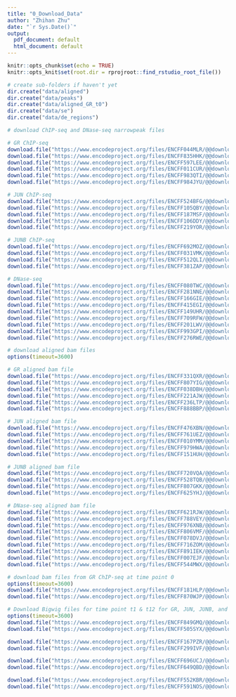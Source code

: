 ```yaml
---
title: "0_Download_Data"
author: "Zhihan Zhu"
date: "`r Sys.Date()`"
output:
  pdf_document: default
  html_document: default
---
```


```r
knitr::opts_chunk$set(echo = TRUE)
knitr::opts_knit$set(root.dir = rprojroot::find_rstudio_root_file())
```

```r
# create sub-folders if haven't yet
dir.create("data/aligned")
dir.create("data/peaks")
dir.create("data/aligned_GR_t0")
dir.create("data/se")
dir.create("data/de_regions")
```

```r
# download ChIP-seq and DNase-seq narrowpeak files

# GR ChIP-seq
download.file("https://www.encodeproject.org/files/ENCFF044MLR/@@download/ENCFF044MLR.bed.gz", dest = "data/peaks/GR_t1_rep1.bed.gz")
download.file("https://www.encodeproject.org/files/ENCFF835HHK/@@download/ENCFF835HHK.bed.gz", dest = "data/peaks/GR_t1_rep2.bed.gz")
download.file("https://www.encodeproject.org/files/ENCFF597LEE/@@download/ENCFF597LEE.bed.gz", dest = "data/peaks/GR_t1_rep3.bed.gz")
download.file("https://www.encodeproject.org/files/ENCFF011CUR/@@download/ENCFF011CUR.bed.gz", dest = "data/peaks/GR_t12_rep1.bed.gz")
download.file("https://www.encodeproject.org/files/ENCFF983QTI/@@download/ENCFF983QTI.bed.gz", dest = "data/peaks/GR_t12_rep2.bed.gz")
download.file("https://www.encodeproject.org/files/ENCFF984JYU/@@download/ENCFF984JYU.bed.gz", dest = "data/peaks/GR_t12_rep3.bed.gz")

# JUN ChIP-seq
download.file("https://www.encodeproject.org/files/ENCFF524BFG/@@download/ENCFF524BFG.bed.gz", dest = "data/peaks/JUN_t1_rep2.bed.gz")
download.file("https://www.encodeproject.org/files/ENCFF105QBY/@@download/ENCFF105QBY.bed.gz", dest = "data/peaks/JUN_t1_rep3.bed.gz")
download.file("https://www.encodeproject.org/files/ENCFF187MSF/@@download/ENCFF187MSF.bed.gz", dest = "data/peaks/JUN_t12_rep1.bed.gz")
download.file("https://www.encodeproject.org/files/ENCFF106DDY/@@download/ENCFF106DDY.bed.gz", dest = "data/peaks/JUN_t12_rep2.bed.gz")
download.file("https://www.encodeproject.org/files/ENCFF219YOR/@@download/ENCFF219YOR.bed.gz", dest = "data/peaks/JUN_t12_rep3.bed.gz")

# JUNB ChIP-seq
download.file("https://www.encodeproject.org/files/ENCFF692MOZ/@@download/ENCFF692MOZ.bed.gz", dest = "data/peaks/JUNB_t1_rep2.bed.gz")
download.file("https://www.encodeproject.org/files/ENCFF031VMK/@@download/ENCFF031VMK.bed.gz", dest = "data/peaks/JUNB_t1_rep3.bed.gz")
download.file("https://www.encodeproject.org/files/ENCFF512QLI/@@download/ENCFF512QLI.bed.gz", dest = "data/peaks/JUNB_t12_rep1.bed.gz")
download.file("https://www.encodeproject.org/files/ENCFF381ZAP/@@download/ENCFF381ZAP.bed.gz", dest = "data/peaks/JUNB_t12_rep2.bed.gz")

# DNase-seq
download.file("https://www.encodeproject.org/files/ENCFF080TWC/@@download/ENCFF080TWC.bed.gz", dest = "data/peaks/DNase_t1_rep1.bed.gz")
download.file("https://www.encodeproject.org/files/ENCFF281NNE/@@download/ENCFF281NNE.bed.gz", dest = "data/peaks/DNase_t1_rep2.bed.gz")
download.file("https://www.encodeproject.org/files/ENCFF166GIE/@@download/ENCFF166GIE.bed.gz", dest = "data/peaks/DNase_t1_rep3.bed.gz")
download.file("https://www.encodeproject.org/files/ENCFF415EGI/@@download/ENCFF415EGI.bed.gz", dest = "data/peaks/DNase_t1_rep4.bed.gz")
download.file("https://www.encodeproject.org/files/ENCFF149UHR/@@download/ENCFF149UHR.bed.gz", dest = "data/peaks/DNase_t1_rep5.bed.gz")
download.file("https://www.encodeproject.org/files/ENCFF709RFW/@@download/ENCFF709RFW.bed.gz", dest = "data/peaks/DNase_t12_rep1.bed.gz")
download.file("https://www.encodeproject.org/files/ENCFF201LWV/@@download/ENCFF201LWV.bed.gz", dest = "data/peaks/DNase_t12_rep2.bed.gz")
download.file("https://www.encodeproject.org/files/ENCFF993GPI/@@download/ENCFF993GPI.bed.gz", dest = "data/peaks/DNase_t12_rep3.bed.gz")
download.file("https://www.encodeproject.org/files/ENCFF276RWE/@@download/ENCFF276RWE.bed.gz", dest = "data/peaks/DNase_t12_rep5.bed.gz")
```

```r
# download aligned bam files
options(timeout=3600)

# GR aligned bam file
download.file("https://www.encodeproject.org/files/ENCFF331QXR/@@download/ENCFF331QXR.bam", dest = "data/aligned/GR_t1_rep1.bam", mode="wb")
download.file("https://www.encodeproject.org/files/ENCFF807YIG/@@download/ENCFF807YIG.bam", dest = "data/aligned/GR_t1_rep2.bam", mode="wb")
download.file("https://www.encodeproject.org/files/ENCFF038DBH/@@download/ENCFF038DBH.bam", dest = "data/aligned/GR_t1_rep3.bam", mode="wb")
download.file("https://www.encodeproject.org/files/ENCFF221AJW/@@download/ENCFF221AJW.bam", dest = "data/aligned/GR_t12_rep1.bam", mode="wb")
download.file("https://www.encodeproject.org/files/ENCFF236LTP/@@download/ENCFF236LTP.bam", dest = "data/aligned/GR_t12_rep2.bam", mode="wb")
download.file("https://www.encodeproject.org/files/ENCFF888BBP/@@download/ENCFF888BBP.bam", dest = "data/aligned/GR_t12_rep3.bam", mode="wb")

# JUN aligned bam file
download.file("https://www.encodeproject.org/files/ENCFF476XBN/@@download/ENCFF476XBN.bam", dest = "data/aligned/JUN_t1_rep2.bam", mode="wb")
download.file("https://www.encodeproject.org/files/ENCFF761UEZ/@@download/ENCFF761UEZ.bam", dest = "data/aligned/JUN_t1_rep3.bam", mode="wb")
download.file("https://www.encodeproject.org/files/ENCFF010YMM/@@download/ENCFF010YMM.bam", dest = "data/aligned/JUN_t12_rep1.bam", mode="wb")
download.file("https://www.encodeproject.org/files/ENCFF979HWA/@@download/ENCFF979HWA.bam", dest = "data/aligned/JUN_t12_rep2.bam", mode="wb")
download.file("https://www.encodeproject.org/files/ENCFF151HUH/@@download/ENCFF151HUH.bam", dest = "data/aligned/JUN_t12_rep3.bam", mode="wb")

# JUNB aligned bam file
download.file("https://www.encodeproject.org/files/ENCFF720VQA/@@download/ENCFF720VQA.bam", dest = "data/aligned/JUNB_t1_rep2.bam", mode="wb")
download.file("https://www.encodeproject.org/files/ENCFF528TQB/@@download/ENCFF528TQB.bam", dest = "data/aligned/JUNB_t1_rep3.bam", mode="wb")
download.file("https://www.encodeproject.org/files/ENCFF807GKK/@@download/ENCFF807GKK.bam", dest = "data/aligned/JUNB_t12_rep1.bam", mode="wb")
download.file("https://www.encodeproject.org/files/ENCFF625YHJ/@@download/ENCFF625YHJ.bam", dest = "data/aligned/JUNB_t12_rep2.bam", mode="wb")

# DNase-seq aligned bam file
download.file("https://www.encodeproject.org/files/ENCFF621RJW/@@download/ENCFF621RJW.bam", dest = "data/aligned/DNase_t1_rep1.bam", mode="wb")
download.file("https://www.encodeproject.org/files/ENCFF788VEY/@@download/ENCFF788VEY.bam", dest = "data/aligned/DNase_t1_rep2.bam", mode="wb")
download.file("https://www.encodeproject.org/files/ENCFF976XNB/@@download/ENCFF976XNB.bam", dest = "data/aligned/DNase_t1_rep3.bam", mode="wb")
download.file("https://www.encodeproject.org/files/ENCFF806VMF/@@download/ENCFF806VMF.bam", dest = "data/aligned/DNase_t1_rep4.bam", mode="wb")
download.file("https://www.encodeproject.org/files/ENCFF078DVJ/@@download/ENCFF078DVJ.bam", dest = "data/aligned/DNase_t1_rep5.bam", mode="wb")
download.file("https://www.encodeproject.org/files/ENCFF716ZOM/@@download/ENCFF716ZOM.bam", dest = "data/aligned/DNase_t12_rep1.bam", mode="wb")
download.file("https://www.encodeproject.org/files/ENCFF891IEK/@@download/ENCFF891IEK.bam", dest = "data/aligned/DNase_t12_rep2.bam", mode="wb")
download.file("https://www.encodeproject.org/files/ENCFF007EJF/@@download/ENCFF007EJF.bam", dest = "data/aligned/DNase_t12_rep3.bam", mode="wb")
download.file("https://www.encodeproject.org/files/ENCFF544MWX/@@download/ENCFF544MWX.bam", dest = "data/aligned/DNase_t12_rep5.bam", mode="wb")
```

```r
# download bam files from GR ChIP-seq at time point 0
options(timeout=3600)
download.file("https://www.encodeproject.org/files/ENCFF181HLP/@@download/ENCFF181HLP.bam", dest = "data/aligned_GR_t0/GR_t0_rep2.bam", mode="wb")
download.file("https://www.encodeproject.org/files/ENCFF870WJP/@@download/ENCFF870WJP.bam", dest = "data/aligned_GR_t0/GR_t0_rep3.bam", mode="wb")
```

```r
# Download Bigwig files for time point t1 & t12 for GR, JUN, JUNB, and DNase
options(timeout=3600)
download.file("https://www.encodeproject.org/files/ENCFF849GMQ/@@download/ENCFF849GMQ.bigWig", dest = "data/aligned/GR_t1_rep2.bigWig")
download.file("https://www.encodeproject.org/files/ENCFF505SYX/@@download/ENCFF505SYX.bigWig", dest = "data/aligned/GR_t12_rep2.bigWig")

download.file("https://www.encodeproject.org/files/ENCFF167PZR/@@download/ENCFF167PZR.bigWig", dest = "data/aligned/JUN_t1_rep2.bigWig")
download.file("https://www.encodeproject.org/files/ENCFF299IVF/@@download/ENCFF299IVF.bigWig", dest = "data/aligned/JUN_t12_rep2.bigWig")

download.file("https://www.encodeproject.org/files/ENCFF696UCJ/@@download/ENCFF696UCJ.bigWig", dest = "data/aligned/JUNB_t1_rep2.bigWig")
download.file("https://www.encodeproject.org/files/ENCFF649QBD/@@download/ENCFF649QBD.bigWig", dest = "data/aligned/JUNB_t12_rep2.bigWig")

download.file("https://www.encodeproject.org/files/ENCFF552KBR/@@download/ENCFF552KBR.bigWig", dest = "data/aligned/DNase_t1_rep2.bigWig")
download.file("https://www.encodeproject.org/files/ENCFF591NOS/@@download/ENCFF591NOS.bigWig", dest = "data/aligned/DNase_t12_rep2.bigWig")
```
